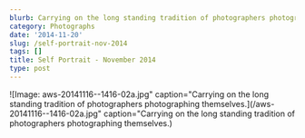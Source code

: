 ```yaml
---
blurb: Carrying on the long standing tradition of photographers photographing themselves.
category: Photographs
date: '2014-11-20'
slug: /self-portrait-nov-2014
tags: []
title: Self Portrait - November 2014
type: post
---
```



![Image: aws-20141116--1416-02a.jpg" caption="Carrying on the long standing tradition of photographers photographing themselves.](/aws-20141116--1416-02a.jpg" caption="Carrying on the long standing tradition of photographers photographing themselves.)